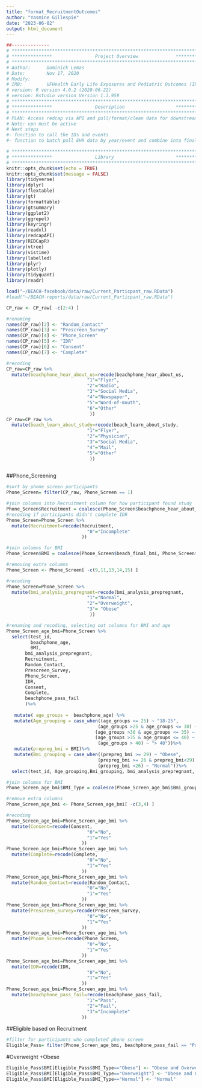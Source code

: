 ---
title: "format_RecruitmentOutcomes"
author: "Yasmine Gillespie"
date: "2023-06-02"
output: html_document
---

```{r, include=FALSE}
##-------------- 
# **************************************************************************** #
# ***************                Project Overview              *************** #
# **************************************************************************** #
# Author:      Dominick Lemas
# Date:        Nov 17, 2020 
# Modify:      
# IRB:         UFHealth Early Life Exposures and Pediatric Outcomes (IRB201601899) 
# version: R version 4.0.2 (2020-06-22)
# version: Rstudio version Version 1.3.959 
# **************************************************************************** #
# ***************                Description                   *************** #
# **************************************************************************** #
# PLAN: Access redcap via API and pull/format/clean data for downstream analysis.
# Note: vpn must be active
# Next steps
#- function to call the IDs and events
#- function to batch pull EHR data by year/event and combine into final dataset. 
```

```{r, message=FALSE,warning=FALSE, echo = FALSE}
# **************************************************************************** #
# ***************                Library                       *************** #
# **************************************************************************** #
knitr::opts_chunk$set(echo = TRUE)
knitr::opts_chunk$set(message = FALSE)
library(tidyverse)
library(dplyr)
library(flextable)
library(gt)
library(formattable)
library(gtsummary)
library(ggplot2)
library(ggrepel)
library(keyringr)
library(readxl)
library(redcapAPI)
library(REDCapR)
library(vtree)
library(vistime)
library(labelled)
library(plyr)
library(plotly)
library(tidyquant)
library(readr)
```

```{r, message=FALSE,warning=FALSE, echo = FALSE}
load("~/BEACH-facebook/data/raw/Current_Particpant_raw.RData")
#load("~/BEACH-reports/data/raw/Current_Particpant_raw.RData")
```

```{r, message=FALSE,warning=FALSE, echo = FALSE}
CP_raw <- CP_raw[ -c(2:4) ]
```

```{r, message=FALSE,warning=FALSE, echo = FALSE}
#renaming
names(CP_raw)[2] <- "Random_Contact"
names(CP_raw)[3] <- "Prescreen_Survey"
names(CP_raw)[4] <- "Phone_Screen"
names(CP_raw)[5] <- "IDR"
names(CP_raw)[6] <- "Consent"
names(CP_raw)[7] <- "Complete"
```

```{r, message=FALSE,warning=FALSE, echo = FALSE}
#recoding
CP_raw=CP_raw %>%
  mutate(beachphone_hear_about_us=recode(beachphone_hear_about_us,
                              "1"="Flyer",
                              "2"="Radio",
                              "3"="Social Media",
                              "4"="Newspaper",
                              "5"="Word-of-mouth",
                              "6"="Other"
                               ))
CP_raw=CP_raw %>%
  mutate(beach_learn_about_study=recode(beach_learn_about_study,
                              "1"="Flyer",
                              "2"="Physician",
                              "3"="Social Media",
                              "4"="Mail",
                              "5"="Other"
                               ))
                              
```


##Phone_Screening
```{r, message=FALSE,warning=FALSE, echo = FALSE}
#sort by phone screen participants
Phone_Screen= filter(CP_raw, Phone_Screen == 1)
```

```{r, message=FALSE,warning=FALSE, echo = FALSE}
#join columns into Recruitment column for how participant found study
Phone_Screen$Recruitment = coalesce(Phone_Screen$beachphone_hear_about_us, Phone_Screen$beach_learn_about_study, Phone_Screen$IDR)
#recoding if participants didn't complete IDR
Phone_Screen=Phone_Screen %>%
  mutate(Recruitment=recode(Recruitment,
                              "0"="Incomplete"
                            ))
```

```{r, message=FALSE,warning=FALSE, echo = FALSE}
#join columns for BMI
Phone_Screen$BMI = coalesce(Phone_Screen$beach_final_bmi, Phone_Screen$beachphone_prepreg_bmi,Phone_Screen$prescreen_prepreg_bmi)
```

```{r, message=FALSE,warning=FALSE, echo = FALSE}
#removing extra columns
Phone_Screen <- Phone_Screen[ -c(9,11,13,14,15) ]
```

```{r, message=FALSE,warning=FALSE, echo = FALSE}
#recoding
Phone_Screen=Phone_Screen %>%
  mutate(bmi_analysis_prepregnant=recode(bmi_analysis_prepregnant,
                              "1"="Normal",
                              "2"="Overweight",
                              "3"= "Obese"
                               ))

```

```{r, message=FALSE,warning=FALSE, echo = FALSE}
#renaming and recoding, selecting out columns for BMI and age
Phone_Screen_age_bmi=Phone_Screen %>%
  select(test_id,
         beachphone_age,
         BMI,
       bmi_analysis_prepregnant,
       Recruitment,
       Random_Contact,
       Prescreen_Survey,
       Phone_Screen,
       IDR,
       Consent,
       Complete,
       beachphone_pass_fail
       )%>%
  
   mutate( age_groups =  beachphone_age) %>%
   mutate(Age_grouping = case_when((age_groups <= 25) ~ "18-25",
                                  (age_groups >25 & age_groups <= 30) ~ "26-30",
                                 (age_groups >30 & age_groups <= 35) ~ "31-35",
                                 (age_groups >35 & age_groups <= 40) ~ "36-40",
                                  (age_groups > 40) ~ "> 40"))%>%
   mutate(prepreg_bmi = BMI)%>%
   mutate(Bmi_grouping = case_when((prepreg_bmi >= 29) ~ "Obese",
                                  (prepreg_bmi >= 26 & prepreg_bmi<29) ~ "Overweight",
                                  (prepreg_bmi <26) ~ "Normal"))%>%
  select(test_id, Age_grouping,Bmi_grouping, bmi_analysis_prepregnant, Recruitment, Consent,Complete, beachphone_pass_fail, Random_Contact,Prescreen_Survey,Phone_Screen, IDR)
```

```{r, message=FALSE,warning=FALSE, echo = FALSE}
#join columns for BMI
Phone_Screen_age_bmi$BMI_Type = coalesce(Phone_Screen_age_bmi$Bmi_grouping, Phone_Screen_age_bmi$bmi_analysis_prepregnant)
```

```{r, message=FALSE,warning=FALSE, echo = FALSE}
#remove extra columns
Phone_Screen_age_bmi <- Phone_Screen_age_bmi[ -c(3,4) ]
```

```{r, message=FALSE,warning=FALSE, echo = FALSE}
#recoding
Phone_Screen_age_bmi=Phone_Screen_age_bmi %>%
  mutate(Consent=recode(Consent,
                              "0"="No",
                              "1"="Yes"
                            ))
Phone_Screen_age_bmi=Phone_Screen_age_bmi %>%
  mutate(Complete=recode(Complete,
                              "0"="No",
                              "1"="Yes"
                            ))
Phone_Screen_age_bmi=Phone_Screen_age_bmi %>%
  mutate(Random_Contact=recode(Random_Contact,
                              "0"="No",
                              "1"="Yes"
                            ))
Phone_Screen_age_bmi=Phone_Screen_age_bmi %>%
  mutate(Prescreen_Survey=recode(Prescreen_Survey,
                              "0"="No",
                              "1"="Yes"
                            ))
Phone_Screen_age_bmi=Phone_Screen_age_bmi %>%
  mutate(Phone_Screen=recode(Phone_Screen,
                              "0"="No",
                              "1"="Yes"
                            ))
Phone_Screen_age_bmi=Phone_Screen_age_bmi %>%
  mutate(IDR=recode(IDR,
                              "0"="No",
                              "1"="Yes"
                            ))
Phone_Screen_age_bmi=Phone_Screen_age_bmi %>%
  mutate(beachphone_pass_fail=recode(beachphone_pass_fail,
                              "1"="Pass",
                              "2"="Fail",
                              "3"="Incomplete"
                            ))
```


##Eligible based on Recruitment 
```{r, message=FALSE,warning=FALSE, echo = FALSE}
#filter for participants who completed phone screen
Eligible_Pass= filter(Phone_Screen_age_bmi, beachphone_pass_fail == "Pass")
```

#Overweight +Obese
```{r, message=FALSE,warning=FALSE, echo = FALSE}
Eligible_Pass$BMI[Eligible_Pass$BMI_Type=="Obese"] <- "Obese and Overweight"
Eligible_Pass$BMI[Eligible_Pass$BMI_Type=="Overweight"] <- "Obese and Overweight"
Eligible_Pass$BMI[Eligible_Pass$BMI_Type=="Normal"] <- "Normal"

```

